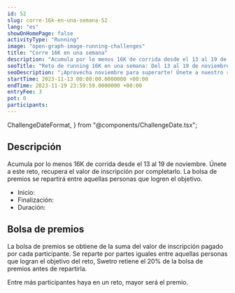 ```yaml
---
id: 52
slug: corre-16k-en-una-semana-52
lang: "es"
showOnHomePage: false
activityType: "Running"
image: "open-graph-image-running-challenges"
title: "Corre 16K en una semana"
description: "Acumula por lo menos 16K de corrida desde el 13 al 19 de noviembre. Únete a este reto, recupera el valor de inscripción por completarlo. La bolsa de premios se repartirá entre aquellas personas que logren el objetivo."
seoTitle: "Reto de running 16K en una semana: Del 13 al 19 de noviembre"
seoDescription: "¡Aprovecha noviembre para superarte! Únete a nuestro reto de running de 16K del 13 al 19 de noviembre. Ideal para corredores principiantes. Regístrate y corre hacia la meta."
startTime: 2023-11-13 00:00:00.0000000 +00:00
endTime: 2023-11-19 23:59:59.0000000 +00:00
entryFee: 3
pot: 0
participants:
---
```


  ChallengeDateFormat,
} from "@components/ChallengeDate.tsx";

## Descripción

Acumula por lo menos 16K de corrida desde el 13 al 19 de noviembre. Únete a este reto, recupera el valor de inscripción por completarlo. La bolsa de premios se repartirá entre aquellas personas que logren el objetivo.

- Inicio: <ChallengeDate date={frontmatter.startTime} lang={frontmatter.lang} dateFormat={ChallengeDateFormat.Long} client:load />
- Finalización: <ChallengeDate date={frontmatter.endTime} lang={frontmatter.lang} dateFormat={ChallengeDateFormat.Long} client:load />
- Duración: <ChallengeDuration startTime={frontmatter.startTime} endTime={frontmatter.endTime} lang={frontmatter.lang} client:load />

## Bolsa de premios

La bolsa de premios se obtiene de la suma del valor de inscripción pagado por cada participante. Se reparte por partes iguales entre aquellas personas que logran el objetivo del reto, Swetro retiene el 20% de la bolsa de premios antes de repartirla.

Entre más participantes haya en un reto, mayor será el premio.
